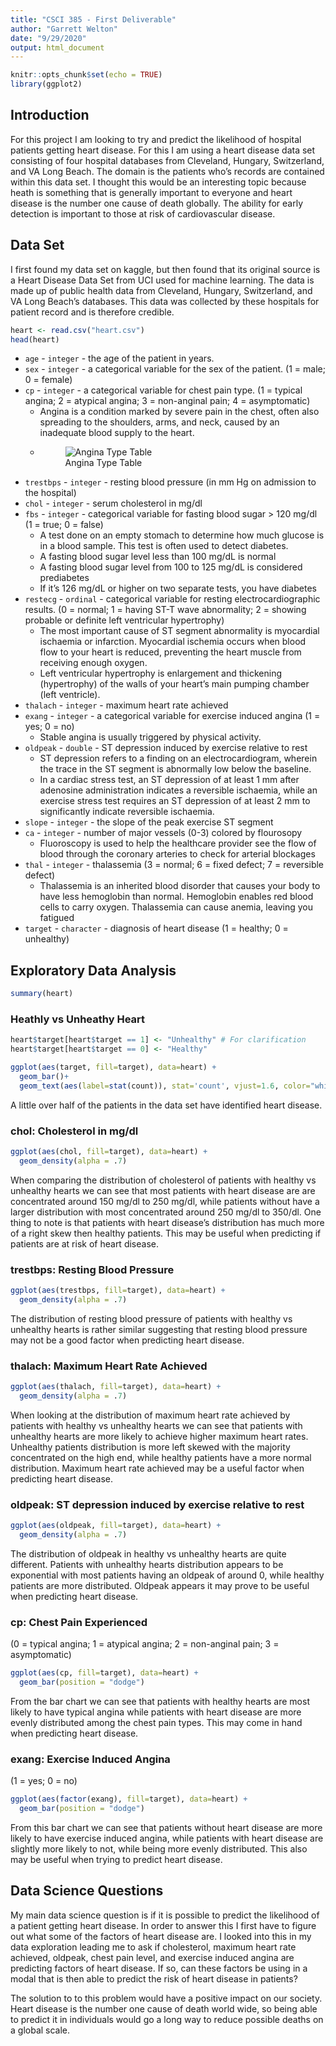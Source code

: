 ```yaml
---
title: "CSCI 385 - First Deliverable"
author: "Garrett Welton"
date: "9/29/2020"
output: html_document
---
```


```r
knitr::opts_chunk$set(echo = TRUE)
library(ggplot2)
```

## Introduction

For this project I am looking to try and predict the likelihood of hospital patients getting heart disease. For this I am using a heart disease data set consisting of four hospital databases from Cleveland, Hungary, Switzerland, and VA Long Beach. The domain is the patients who's records are contained within this data set. I thought this would be an interesting topic because heath is something that is generally important to everyone and heart disease is the number one cause of death globally. The ability for early detection is important to those at risk of cardiovascular disease.

## Data Set

I first found my data set on kaggle, but then found that its original source is a Heart Disease Data Set from UCI used for machine learning. The data is made up of public health data from Cleveland, Hungary, Switzerland, and VA Long Beach's databases. This data was collected by these hospitals for patient record and is therefore credible.

```r
heart <- read.csv("heart.csv")
head(heart)
```

* `age` - `integer` - the age of the patient in years.
* `sex` - `integer` - a categorical variable for the sex of the patient. (1 = male; 0 = female)
* `cp` - `integer` - a categorical variable for chest pain type. (1 = typical angina; 2 = atypical angina; 3 = non-anginal pain; 4 = asymptomatic)
  + Angina is a condition marked by severe pain in the chest, often also spreading to the shoulders, arms, and neck, caused by an inadequate blood supply to the heart.
  + ![Angina Type Table](angina.jpg)
* `trestbps` - `integer` - resting blood pressure (in mm Hg on admission to the hospital)
* `chol` - `integer` - serum cholesterol in mg/dl
* `fbs` - `integer` - categorical variable for fasting blood sugar > 120 mg/dl (1 = true; 0 = false)
  + A test done on an empty stomach to determine how much glucose is in a blood sample. This test is often used to detect diabetes.
  + A fasting blood sugar level less than 100 mg/dL is normal
  + A fasting blood sugar level from 100 to 125 mg/dL is considered prediabetes
  + If it's 126 mg/dL or higher on two separate tests, you have diabetes
* `restecg` - `ordinal` - categorical variable for resting electrocardiographic results. (0 = normal; 1 = having ST-T wave abnormality; 2 = showing probable or definite left ventricular hypertrophy)
  + The most important cause of ST segment abnormality is myocardial ischaemia or infarction. Myocardial ischemia occurs when blood flow to your heart is reduced, preventing the heart muscle from receiving enough oxygen.
  + Left ventricular hypertrophy is enlargement and thickening (hypertrophy) of the walls of your heart's main pumping chamber (left ventricle).
* `thalach` - `integer` - maximum heart rate achieved
* `exang` - `integer` - a categorical variable for exercise induced angina (1 = yes; 0 = no)
  + Stable angina is usually triggered by physical activity.
* `oldpeak` - `double` - ST depression induced by exercise relative to rest
  + ST depression refers to a finding on an electrocardiogram, wherein the trace in the ST segment is abnormally low below the baseline.
  + In a cardiac stress test, an ST depression of at least 1 mm after adenosine administration indicates a reversible ischaemia, while an exercise stress test requires an ST depression of at least 2 mm to significantly indicate reversible ischaemia.
* `slope` - `integer` - the slope of the peak exercise ST segment
* `ca` - `integer` - number of major vessels (0-3) colored by flourosopy
  + Fluoroscopy is used to help the healthcare provider see the flow of blood through the coronary arteries to check for arterial blockages
* `thal` - `integer` - thalassemia (3 = normal; 6 = fixed defect; 7 = reversible defect)
  + Thalassemia is an inherited blood disorder that causes your body to have less hemoglobin than normal. Hemoglobin enables red blood cells to carry oxygen. Thalassemia can cause anemia, leaving you fatigued
* `target` - `character` - diagnosis of heart disease (1 = healthy; 0 = unhealthy)

## Exploratory Data Analysis

```r
summary(heart)
```

### Heathly vs Unheathy Heart

```r
heart$target[heart$target == 1] <- "Unhealthy" # For clarification
heart$target[heart$target == 0] <- "Healthy"

ggplot(aes(target, fill=target), data=heart) +
  geom_bar()+
  geom_text(aes(label=stat(count)), stat='count', vjust=1.6, color="white", size=3.5)
```

A little over half of the patients in the data set have identified heart disease.

### chol: Cholesterol in mg/dl

```r
ggplot(aes(chol, fill=target), data=heart) +
  geom_density(alpha = .7)
```

When comparing the distribution of cholesterol of patients with healthy vs unhealthy hearts we can see that most patients with heart disease are are concentrated around 150 mg/dl to 250 mg/dl, while patients without have a larger distribution with most concentrated around 250 mg/dl to 350/dl. One thing to note is that patients with heart disease's distribution has much more of a right skew then healthy patients. This may be useful when predicting if patients are at risk of heart disease.

### trestbps: Resting Blood Pressure

```r
ggplot(aes(trestbps, fill=target), data=heart) +
  geom_density(alpha = .7)
```

The distribution of resting blood pressure of patients with healthy vs unhealthy hearts is rather similar suggesting that resting blood pressure may not be a good factor when predicting heart disease.

### thalach: Maximum Heart Rate Achieved

```r
ggplot(aes(thalach, fill=target), data=heart) +
  geom_density(alpha = .7)
```
When looking at the distribution of maximum heart rate achieved by patients with healthy vs unhealthy hearts we can see that patients with unhealthy hearts are more likely to achieve higher maximum heart rates. Unhealthy patients distribution is more left skewed with the majority concentrated on the high end, while healthy patients have a more normal distribution. Maximum heart rate achieved may be a useful factor when predicting heart disease.


### oldpeak: ST depression induced by exercise relative to rest

```r
ggplot(aes(oldpeak, fill=target), data=heart) +
  geom_density(alpha = .7)
```

The distribution of oldpeak in healthy vs unhealthy hearts are quite different. Patients with unhealthy hearts distribution appears to be exponential with most patients having an oldpeak of around 0, while healthy patients are more distributed. Oldpeak appears it may prove to be useful when predicting heart disease.

### cp: Chest Pain Experienced
(0 = typical angina; 1 = atypical angina; 2 = non-anginal pain; 3 = asymptomatic)

```r
ggplot(aes(cp, fill=target), data=heart) +
  geom_bar(position = "dodge")
```

From the bar chart we can see that patients with healthy hearts are most likely to have typical angina while patients with heart disease are more evenly distributed among the chest pain types. This may come in hand when predicting heart disease.

### exang: Exercise Induced Angina
(1 = yes; 0 = no)

```r
ggplot(aes(factor(exang), fill=target), data=heart) +
  geom_bar(position = "dodge")
```

From this bar chart we can see that patients without heart disease are more likely to have exercise induced angina, while patients with heart disease are slightly more likely to not, while being more evenly distributed. This also may be useful when trying to predict heart disease.

## Data Science Questions

My main data science question is if it is possible to predict the likelihood of a patient getting heart disease. In order to answer this I first have to figure out what some of the factors of heart disease are. I looked into this in my data exploration leading me to ask if cholesterol, maximum heart rate achieved, oldpeak, chest pain level, and exercise induced angina are predicting factors of heart disease. If so, can these factors be using in a modal that is then able to predict the risk of heart disease in patients?

The solution to to this problem would have a positive impact on our society. Heart disease is the number one cause of death world wide, so being able to predict it in individuals would go a long way to reduce possible deaths on a global scale.
